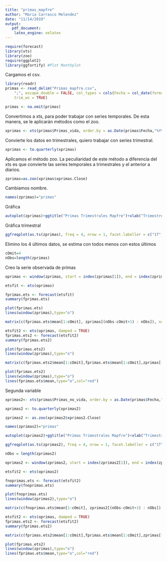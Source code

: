 ```yaml
---
title: "primas_mapfre"
author: "Maria Carrasco Melendez"
date: "11/14/2019"
output:
   pdf_document:
    latex_engine: xelatex
---
```


```r
require(forecast)
library(xts)
library(zoo)
require(ggplot2)
library(ggfortify) #Plot Monthplot
```

Cargamos el csv.

```r
library(readr)
primas <- read_delim("Primas_mapfre.csv", 
    ";", escape_double = FALSE, col_types = cols(Fecha = col_date(format = "%m/%d/%Y")), 
    trim_ws = TRUE)
```

```r
primas <- na.omit(primas)
```

Convertimos a xts, para poder trabajar con series temporales. De esta manera, se le aplicarán métodos como el zoo.

```r
xprimas <- xts(primas$Primas_vida, order.by = as.Date(primas$Fecha,"%Y%m%d"),frequency=4)
```

Convierte los datos en trimestrales, quiero trabajar con series trimestral.

```r
xprimas <- to.quarterly(xprimas)
```

Aplicamos el método zoo. La peculiaridad de este método a diferencia del xts es que convierte las series temporales a trimestrales y el anterior a diarios.

```r
zprimas=as.zoo(xprimas$xprimas.Close)
```

Cambiamos nombre.

```r
names(zprimas)="primas"
```

Gráfica

```r
autoplot(zprimas)+ggtitle("Primas Trimestrales Mapfre")+xlab("Trimestres")+ylab("Primas")
```

Gráfica trimestral

```r
ggfreqplot(as.ts(zprimas), freq = 4, nrow = 1, facet.labeller = c("1T","2T","3T","4T")) + ggtitle("Primas Trimestrales")
```

Elimino los 4 últimos datos, se estima con todos menos con estos últimos

```r
cOmit=4
nObs=length(zprimas)
```

Creo la serie observada de primas
```r
oprimas <- window(zprimas, start = index(zprimas[1]), end = index(zprimas[nObs-cOmit]))

```


```r
etsfit <- ets(oprimas) 
```

```r
fprimas.ets <- forecast(etsfit)
summary(fprimas.ets)
```

```r
plot(fprimas.ets)
lines(window(zprimas),type="o")
```
```r
matrix(c(fprimas.ets$mean[1:cOmit], zprimas[(nObs-cOmit+1) : nObs]), ncol=2)
```
```r
etsfit2 <- ets(oprimas, damped = TRUE)
fprimas.ets2 <- forecast(etsfit2)
summary(fprimas.ets2)
```
```r
plot(fprimas.ets2)
lines(window(zprimas),type="o")
```


```r
matrix(c(fprimas.ets2$mean[1:cOmit],fprimas.ets$mean[1:cOmit],zprimas[(nObs-cOmit+1):nObs]),ncol=3)
```
```r
plot(fprimas.ets2)
lines(window(zprimas),type="o")
lines(fprimas.ets$mean,type="o",col="red")
```

Segunda variable

```r
xprimas2<- xts(primas$Primas_no_vida, order.by = as.Date(primas$Fecha,"%Y%m%d"),frequency=4)
```

```r
xprimas2 <- to.quarterly(xprimas2)
```

```r
zprimas2 <- as.zoo(xprimas2$xprimas2.Close)
```

```r
names(zprimas2)="primas"
```

```r
autoplot(zprimas2)+ggtitle("Primas Trimestrales Mapfre")+xlab("Trimestres")+ylab("Primas")
```

```r
ggfreqplot(as.ts(zprimas2), freq = 4, nrow = 1, facet.labeller = c("1T","2T","3T","4T")) + ggtitle("Primas Trimestrales")
```

```r
nObs = length(zprimas2)
```

```r
oprimas2 <- window(zprimas2, start = index(zprimas2[1]), end = index(zprimas2[nObs-cOmit]))
```

```r
etsfit2 <- ets(oprimas2) 
```

```r
fnoprimas.ets <- forecast(etsfit2)
summary(fnoprimas.ets)
```
```r
plot(fnoprimas.ets)
lines(window(zprimas2),type="o")
```


```r
matrix(c(fnoprimas.ets$mean[1:cOmit], zprimas2[(nObs-cOmit+1) : nObs]), ncol=2)
```

```r
etsfit2 <- ets(oprimas, damped = TRUE)
fprimas.ets2 <- forecast(etsfit2)
summary(fprimas.ets2)
```

```r
matrix(c(fprimas.ets2$mean[1:cOmit],fprimas.ets$mean[1:cOmit],zprimas[(nObs-cOmit+1):nObs]),ncol=3)
```

```r
plot(fprimas.ets2)
lines(window(zprimas),type="o")
lines(fprimas.ets$mean,type="o",col="red")
```
















